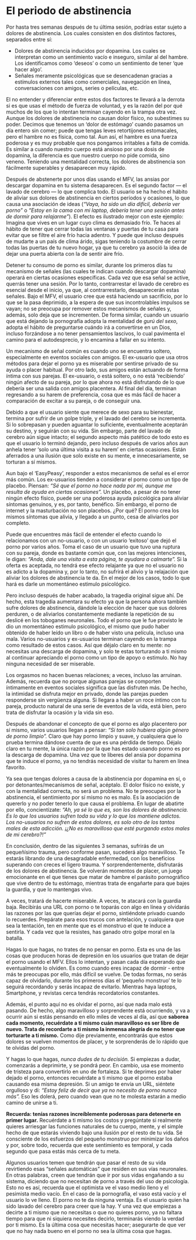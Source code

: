 # El periodo de abstinencia {#el-periodo-de-abstinencia}

Por hasta tres semanas después de tu última sesión, podrías estar sujeto a dolores de abstinencia. Los cuales consisten en dos distintos factores, separados entre sí:

* Dolores de abstinencia inducidos por dopamina. Los cuales se interpretan como un sentimiento vacío e inseguro, similar al del hambre. Los identificamos como 'deseos' o como un sentimiento de tener 'que hacer algo'.
* Señales meramente psicológicas que se desencadenan gracias a estímulos externos tales como comerciales, navegación en línea, conversaciones con amigos, series o películas, etc.

El no entender y diferenciar entre estos dos factores te llevará a la derrota si es que usas el método de fuerza de voluntad, y es la razón del por qué muchos de los que lo intentan terminan cayendo en la trampa otra vez. Aunque los dolores de abstinencia no causan dolor físico, no subestimes su poder. Decimos que tenemos un 'dolor de estómago' cuando pasamos un día entero sin comer; puede que tengas leves retortijones estomacales, pero el hambre no es física, como tal. Aun así, el hambre es una fuerza poderosa y es muy probable que nos pongamos irritables a falta de comida. Es similar a cuando nuestro cuerpo está ansioso por una dosis de dopamina, la diferencia es que nuestro cuerpo no pide comida, sino veneno. Teniendo una mentalidad correcta, los dolores de abstinencia son fácilmente superables y desaparecen muy rápido.

Después de abstenerte por unos días usando el MFV, las ansias por descargar dopamina en tu sistema desaparecen. Es el segundo factor — el lavado de cerebro — lo que complica todo. El usuario se ha hecho el hábito de aliviar sus dolores de abstinencia en ciertos períodos y ocasiones, lo que causa una asociación de ideas (_"Vaya, ha sido un día difícil, debería ver porno"_ o _"Estoy en la cama con mi laptop, debería tener una sesión antes de dormir para relajarme"_). El efecto es ilustrado mejor con este ejemplo: Imagina que vives en un lugar cuyo clima es demasiado frío. Te haces al hábito de tener que cerrar todas las ventanas y puertas de tu casa para evitar que se filtre el aire frío hacia adentro. Y puede que incluso después de mudarte a un país de clima árido, sigas teniendo la costumbre de cerrar todas las puertas de tu nuevo hogar, ya que tu cerebro ya asoció la idea de dejar una puerta abierta con la de sentir aire frío.

Detener tu consumo de porno es similar, durante los primeros días tu mecanismo de señales (las cuales te indican cuando descargar dopamina) operará en ciertas ocasiones específicas. Cada vez que esa señal se active, querrás tener una sesión. Por lo tanto, contrarrestar el lavado de cerebro es esencial desde el inicio, ya que, al contrarrestarlo, desaparecerán estas señales. Bajo el MFV, el usuario cree que está haciendo un sacrificio, por lo que se la pasa deprimido, a la espera de que sus incontrolables impulsos se vayan; no se preocupa por remover estos mecanismos de señales y, además, solo deja que se incrementen. De forma similar, cuando un usuario que está dejando la pornografía adopta la mentalidad de _gurú del sexo_, adopta el hábito de preguntarse cuándo irá a convertirse en un Dios, incluso forzándose a no tener pensamientos lascivos, lo cual pavimenta el camino para el autodesprecio, y lo encamina a fallar en su intento.

Un mecanismo de señal común es cuando uno se encuentra soltero, especialmente en eventos sociales con amigos. El ex-usuario que usa otros métodos para dejar el porno ya es miserable por sentirse privado de su ayuda o placer habitual. Por otro lado, sus amigos están actuando de forma íntima con sus parejas. El ex-usuario, o está soltero, o no está 'recibiendo' ningún afecto de su pareja, por lo que ahora no está disfrutando de lo que debería ser una salida con amigos placentera. Al final del día, terminan regresando a su harem de preferencia, cosa que es más fácil de hacer a comparación de excitar a su pareja, o de conseguir una. 

Debido a que el usuario siente que merece de sexo para su bienestar, termina por sufrir de un golpe triple, y el lavado del cerebro se incrementa. Si lo sobrepasan y pueden aguantar lo suficiente, eventualmente aceptarán su destino, y seguirán con su vida. Sin embargo, parte del lavado de cerebro aún sigue intacto; el segundo aspecto más patético de todo esto es que el usuario lo terminó dejando, pero incluso después de varios años aun anhela tener 'solo una última visita a su harem' en ciertas ocasiones. Están aferrados a una ilusión que solo existe en su mente, e innecesariamente, se torturan a sí mismos.

Aun bajo el 'EasyPeasy', responder a estos mecanismos de señal es el error más común. Los ex-usuarios tienden a considerar el porno como un tipo de placebo. Piensan: _"Sé que el porno no hace nada por mí, aunque me resulta de ayuda en ciertas ocasiones"._ Un placebo, a pesar de no tener ningún efecto físico, puede ser una poderosa ayuda psicológica para aliviar síntomas genuinos, y es, por tanto, benéfico. Sin embargo, el porno de internet y la masturbación no son placebos. ¿Por qué? El porno crea los mismos síntomas que alivia, y llegado a un punto, cesa de aliviarlos por completo.

Puede que encuentres más fácil de entender el efecto cuando lo relacionamos con un no-usuario, o con un usuario 'exitoso' que dejó el porno por varios años. Toma el caso de un usuario que tuvo una ruptura con su pareja, donde es bastante común que, con las mejores intenciones, le digan: _"Anda, dale una visita a esta página, te ayudara a calmarte"._ Si la oferta es aceptada, no tendrá ese efecto relajante ya que no el usuario no es adicto a la dopamina y, por lo tanto, no sufrirá el alivio y la relajación que aliviar los dolores de abstinencia te da. En el mejor de los casos, todo lo que hará es darle un momentáneo estimulo psicológico.

Pero incluso después de haber acabado, la tragedia original sigue ahí. De hecho, esta tragedia aumentara su efecto ya que la persona ahora también sufre dolores de abstinencia, dándole la elección de hacer que sus dolores perduren, o de aliviarlos constantemente mediante la repetición de su deslicé en los toboganes neuronales. Todo el porno que le fue provisto le dio un momentáneo estimulo psicológico, el mismo que pudo haber obtenido de haber leído un libro o de haber visto una película, incluso una mala. Varios no-usuarios y ex-usuarios terminan cayendo en la trampa como resultado de estos casos. Así que déjalo claro en tu mente: no necesitas una descarga de dopamina, y solo te estas torturando a ti mismo al continuar apreciando el porno como un tipo de apoyo o estimulo. No hay ninguna necesidad de ser miserable.

Los orgasmos no hacen buenas relaciones; a veces, incluso las arruinan. Además, recuerda que no porque algunas parejas se comporten íntimamente en eventos sociales significa que las disfruten más. De hecho, la intimidad se disfruta mejor en privado, donde las parejas pueden responderse sin vergüenza alguna. Si llegara a haber un roce íntimo con tu pareja, producto natural de una serie de eventos de la vida, está bien, pero trata de disfrutar la ocasión y la vida sin eso.

Después de abandonar el concepto de que el porno es algo placentero por sí mismo, varios usuarios llegan a pensar: _"Si tan solo hubiera algún género de porno limpio"._ Claro que hay porno limpio y suave, y cualquiera que lo prueba termina dándose cuenta de que es una pérdida de tiempo. Déjalo claro en tu mente, la única razón por la que has estado usando porno es por la descarga de dopamina. Una vez que te liberes del ansia por dopamina que te induce el porno, ya no tendrás necesidad de visitar tu harem en línea favorito.

Ya sea que tengas dolores a causa de la abstinencia por dopamina en sí, o por detonantes/mecanismos de señal, acéptalo. El dolor físico no existe, y con la mentalidad correcta, no será un problema. No te preocupes por la abstinencia, el sentimiento por sí mismo no es malo. Es la asociación de quererlo y no poder tenerlo lo que causa el problema. En lugar de abatirte por ello, concientízate: _"Ah, ya sé lo que es, son los dolores de abstinencia. Es lo que los usuarios sufren toda su vida y lo que los mantiene adictos. Los no-usuarios no sufren de estos dolores, es solo otro de los tantos males de esta adicción. ¡¿No es maravilloso que esté purgando estos males de mi cerebro?!"_

En conclusión, dentro de las siguientes 3 semanas, sufrirás de un pequeñísimo trauma, pero conforme pasan, sucederá algo maravilloso. Te estarás librando de una desagradable enfermedad, con los beneficios superando con creces el ligero trauma. Y sorprendentemente, disfrutarás de los dolores de abstinencia. Se volverán momentos de placer, un juego emocionante en el que tienes que matar de hambre el parásito pornográfico que vive dentro de tu estómago, mientras trata de engañarte para que bajes la guardia, y que lo mantengas vivo.

A veces, tratará de hacerte miserable. A veces, te atacará con la guardia baja. Recibirás una URL con porno o te toparás con algo en línea y olvidarás las razones por las que querías dejar el porno, sintiéndote privado cuando lo recuerdes. Prepárate para esos trucos con antelación, y cualquiera que sea la tentación, ten en mente que es el monstruo el que te induce a sentirla. Y cada vez que la resistes, has ganado otro golpe moral en la batalla.

Hagas lo que hagas, no trates de no pensar en porno. Esta es una de las cosas que producen horas de depresión en los usuarios que tratan de dejar el porno usando el MFV. Ellos lo intentan, y pasan cada día esperando que eventualmente lo olviden. Es como cuando eres incapaz de dormir - entre más te preocupas por ello, más difícil se vuelve. De todas formas, no serás capaz de olvidarlo, durante los primeros días el 'pequeño monstruo' te lo seguirá recordando y serás incapaz de evitarlo. Mientras haya laptops, Smartphone, y revistas cerca tendrás recordatorios constantes.

Además, el punto aquí no es olvidar el porno, así que nada malo está pasando. De hecho, algo maravilloso y sorprendente está ocurriendo, y va a ocurrir aún si estás pensando en ello miles de veces al día, así que **saborea cada momento, recuérdate a ti mismo cuán maravilloso es ser libre de nuevo. Trata de recordarte a ti mismo la inmensa alegría de no tener que torturarte a ti mismo.** Como dije previamente, encontrarás que estos dolores se vuelven momentos de placer, y te sorprenderás de lo rápido que te olvidas del porno.

Y hagas lo que hagas, _nunca dudes de tu decisión._ Si empiezas a dudar, comenzarás a deprimirte, y se pondrá peor. En cambio, usa ese momento de tristeza para convertirlo en uno de fortaleza. Si te deprimes por haber dejado el porno, entonces recuérdate a ti mismo que el porno estaba causando esa misma depresión. Si un amigo te envía un URL, siéntete orgulloso y di: _"Estoy feliz de decir que ya no necesito de porno nunca más"._ Eso les dolerá, pero cuando vean que no te molesta estarán a medio camino de unirse a ti.

**Recuerda: tenías razones increíblemente poderosas para detenerte en primer lugar.** Recuérdate a ti mismo los costos y pregúntate si realmente quieres arriesgar las funciones naturales de tu cuerpo, mente, y el simple hecho de que estarás viviendo bajo una ilusión por el resto de tu vida. Sé consciente de los esfuerzos del pequeño monstruo por minimizar los daños y por, sobre todo, recuerda que este sentimiento es temporal, y cada segundo que pasa estás más cerca de tu meta.

Algunos usuarios temen que tendrán que pasar el resto de su vida revirtiendo esas "señales automáticas" que residen en sus vías neuronales. En otras palabras, creen que tendrán que ir por sus vidas engañando a su sistema, diciendo que no necesitan de porno a través del uso de psicología. Esto no es así, recuerda que el optimista ve el vaso medio lleno y el pesimista medio vacío. En el caso de la pornografía, el vaso está vacío y el usuario lo ve lleno. El porno no te da ninguna ventaja. Es el usuario quien ha sido lavado del cerebro para creer que la hay. Y una vez que empiezas a decirte a ti mismo que no necesitas o que no quieres porno, ya no faltara tiempo para que ni siquiera necesites decirlo, terminarás viendo la verdad por ti mismo. Es la última cosa que necesitas hacer; asegurarte de que ver que no hay nada bueno en el porno no sea la última cosa que hagas.
